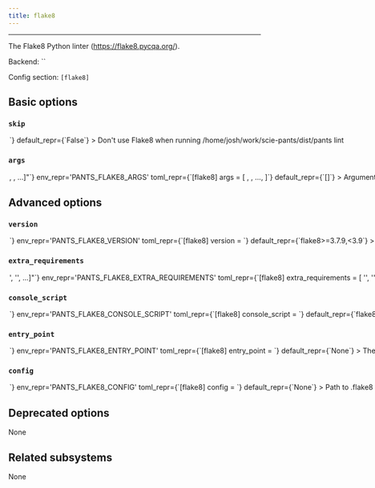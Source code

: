 ```yaml
---
title: flake8
---
```



---

The Flake8 Python linter (https://flake8.pycqa.org/).

Backend: <span className="color--primary">``</span>

Config section: <span className="color--primary">`[flake8]`</span>

<span className={styles.options}>

## Basic options

### `skip`

<Option
  cli_repr={`--[no-]flake8-skip`}
  env_repr='PANTS_FLAKE8_SKIP'
  toml_repr={`[flake8]
skip = <bool>`}
  default_repr={`False`}
>

Don&#x27;t use Flake8 when running `/home/josh/work/scie-pants/dist/pants lint`

</Option>

### `args`

<Option
  cli_repr={`--flake8-args="[<shell_str>, <shell_str>, ...]"`}
  env_repr='PANTS_FLAKE8_ARGS'
  toml_repr={`[flake8]
args = [
    <shell_str>,
    <shell_str>,
    ...,
]`}
  default_repr={`[]`}
>

Arguments to pass directly to Flake8, e.g. `--flake8-args="--ignore E123,W456 --enable-extensions H111"`

</Option>

## Advanced options

### `version`

<Option
  cli_repr={`--flake8-version=<str>`}
  env_repr='PANTS_FLAKE8_VERSION'
  toml_repr={`[flake8]
version = <str>`}
  default_repr={`flake8>=3.7.9,<3.9`}
>

Requirement string for the tool.

</Option>

### `extra_requirements`

<Option
  cli_repr={`--flake8-extra-requirements="['<str>', '<str>', ...]"`}
  env_repr='PANTS_FLAKE8_EXTRA_REQUIREMENTS'
  toml_repr={`[flake8]
extra_requirements = [
    '<str>',
    '<str>',
    ...,
]`}
  default_repr={`[\n  "setuptools<45; python_full_version == '2.7.*'",\n  "setuptools; python_version > '2.7'"\n]`}
>

Any additional requirement strings to use with the tool. This is useful if the tool allows you to install plugins or if you need to constrain a dependency to a certain version.

</Option>

### `console_script`

<Option
  cli_repr={`--flake8-console-script=<str>`}
  env_repr='PANTS_FLAKE8_CONSOLE_SCRIPT'
  toml_repr={`[flake8]
console_script = <str>`}
  default_repr={`flake8`}
>

The console script for the tool. Using this option is generally preferable to (and mutually exclusive with) specifying an --entry-point since console script names have a higher expectation of staying stable across releases of the tool. Usually, you will not want to change this from the default.

</Option>

### `entry_point`

<Option
  cli_repr={`--flake8-entry-point=<str>`}
  env_repr='PANTS_FLAKE8_ENTRY_POINT'
  toml_repr={`[flake8]
entry_point = <str>`}
  default_repr={`None`}
>

The entry point for the tool. Generally you only want to use this option if the tool does not offer a --console-script (which this option is mutually exclusive with). Usually, you will not want to change this from the default.

</Option>

### `config`

<Option
  cli_repr={`--flake8-config=<file_option>`}
  env_repr='PANTS_FLAKE8_CONFIG'
  toml_repr={`[flake8]
config = <file_option>`}
  default_repr={`None`}
>

Path to `.flake8` or alternative Flake8 config file

</Option>

## Deprecated options

None

## Related subsystems

None

</span>

